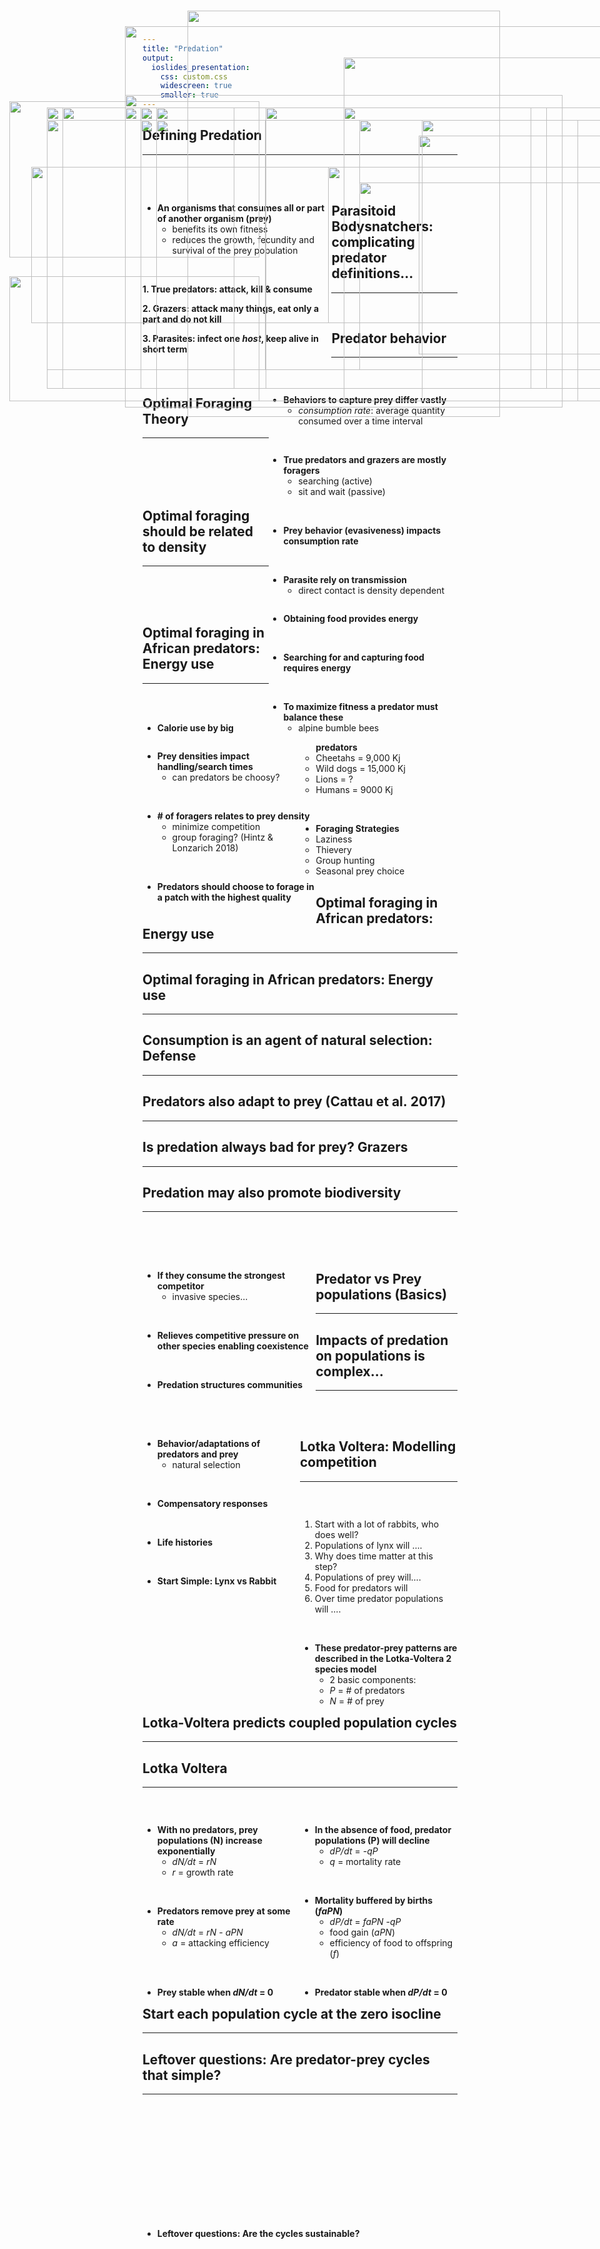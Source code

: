 ```yaml
---
title: "Predation"
output: 
  ioslides_presentation:
    css: custom.css
    widescreen: true
    smaller: true
---
```


## Defining Predation
<hr>
<br/>
<br/>

<div style="float: left; width: 60%;">

* **An organisms that consumes all or part of another organism (prey)**
    + benefits its own fitness
    + reduces the growth, fecundity and survival of the prey population

<br/>

**1. True predators: attack, kill & consume**

**2. Grazers: attack many things, eat only a part and do not kill**

**3. Parasites: infect one *host*, keep alive in short term**

</div>
 
<IMG STYLE="position:absolute; TOP:225px; LEFT:670px; WIDTH:400px; HEIGHT:350px" SRC="images/polarbear_eats.jpg">

## Parasitoid Bodysnatchers: complicating predator definitions...
<hr>
<br/>

<IMG STYLE="position:absolute; TOP:170px; LEFT:15px; WIDTH:400px; HEIGHT:250px" SRC="images/parasitoid1.jpg">

<IMG STYLE="position:absolute; TOP:450px; LEFT:15px; WIDTH:400px; HEIGHT:200px" SRC="images/parasitic-wasps.jpg">

<IMG STYLE="position:absolute; TOP:180px; LEFT:425px; WIDTH:650px; HEIGHT:450px" SRC="images/parasitoid_lifecyle.jpeg">

## Predator behavior
<hr>
<br/>

<div style="float: right; width: 60%;">

* **Behaviors to capture prey differ vastly**
    + *consumption rate*: average quantity consumed over a time interval

<br/>

* **True predators and grazers are mostly foragers**
    + searching (active)
    + sit and wait (passive)
    
<br/>

* **Prey behavior (evasiveness) impacts consumption rate**

<br/>

* **Parasite rely on transmission**
    + direct contact is density dependent

</div>

<IMG STYLE="position:absolute; TOP:200px; LEFT:75px; WIDTH:350px; HEIGHT:400px" SRC="images/glowworm.jpg">

## Optimal Foraging Theory
<hr>
<br/>
<br/>
<br/>
<br/>

<div style="float: right; width: 60%;">


* **Obtaining food provides energy**

<br/>

* **Searching for and capturing food requires energy**

<br/>

* **To maximize fitness a predator must balance these**
    + alpine bumble bees

</div>

<IMG STYLE="position:absolute; TOP:180px; LEFT:75px; WIDTH:300px; HEIGHT:450px" SRC="images/oft.jpg">

##

<IMG STYLE="position:absolute; TOP:50px; LEFT:200px; WIDTH:800px; HEIGHT:600px" SRC="images/oystercatcher.png">

## Optimal foraging should be related to density
<hr>
<br/>
<br/>
<br/>

<div style="float: left; width: 55%;">

* **Prey densities impact handling/search times**
    + can predators be choosy?
        
<br/>

* **# of foragers relates to prey density**
    + minimize competition
    + group foraging? (Hintz & Lonzarich 2018)

<br/>

* **Predators should choose to forage in a patch with the highest quality**
        
</div>

<IMG STYLE="position:absolute; TOP:200px; LEFT:675px; WIDTH:250px; HEIGHT:450px" SRC="images/coho.png">

## Optimal foraging in African predators: Energy use
<hr>
<br/>
<br/>

* **Calorie use by big predators**
    + Cheetahs = 9,000 Kj
    + Wild dogs = 15,000 Kj
    + Lions = ?
    + Humans = 9000 Kj

<br/>

* **Foraging Strategies**
    + Laziness
    + Thievery
    + Group hunting
    + Seasonal prey choice
    
    
<IMG STYLE="position:absolute; TOP:180px; LEFT:550px; WIDTH:300px; HEIGHT:450px" SRC="images/cheetahlazy.png">

## Optimal foraging in African predators: Energy use
<hr>

<IMG STYLE="position:absolute; TOP:180px; LEFT:225px; WIDTH:650px; HEIGHT:450px" SRC="images/africa_pred_age.png">

## Optimal foraging in African predators: Energy use
<hr>

<IMG STYLE="position:absolute; TOP:180px; LEFT:100px; WIDTH:900px; HEIGHT:450px" SRC="images/africa_prey_age.png">

## Consumption is an agent of natural selection: Defense
<hr>

<IMG STYLE="position:absolute; TOP:180px; LEFT:250px; WIDTH:600px; HEIGHT:450px" SRC="images/newt.jpg">

## 

<IMG STYLE="position:absolute; TOP:25px; LEFT:300px; WIDTH:500px; HEIGHT:650px" SRC="images/plant_defense.jpg">

## Predators also adapt to prey (Cattau et al. 2017)
<hr>

<IMG STYLE="position:absolute; TOP:160px; LEFT:200px; WIDTH:700px; HEIGHT:500px" SRC="images/kite_applesnail.jpg">

## Is predation always bad for prey? Grazers
<hr>

<IMG STYLE="position:absolute; TOP:200px; LEFT:225px; WIDTH:750px; HEIGHT:400px" SRC="images/plants_comp.png">

## Predation may also promote biodiversity
<hr>
<br/>
<br/>
<br/>

<div style="float: left; width: 55%;">

* **If they consume the strongest competitor**
    + invasive species...

<br/>

* **Relieves competitive pressure on other species enabling coexistence**

<br/>

* **Predation structures communities**

</div>

<IMG STYLE="position:absolute; TOP:200px; LEFT:575px; WIDTH:500px; HEIGHT:400px" SRC="images/predation_diversity.jpg">

<!-- ## Predation structures communities: Anoles lizards -->
<!-- <hr> -->

<!-- <IMG STYLE="position:absolute; TOP:180px; LEFT:225px; WIDTH:650px; HEIGHT:450px" SRC="images/anoles_predation.jpg"> -->

## Predator vs Prey populations (Basics)
<hr>

<IMG STYLE="position:absolute; TOP:200px; LEFT:250px; WIDTH:550px; HEIGHT:450px" SRC="images/carrying_capacity_predator.png">

## 

<IMG STYLE="position:absolute; TOP:50px; LEFT:200px; WIDTH:800px; HEIGHT:600px" SRC="images/parasite_host_pop.png">

## Impacts of predation on populations is complex...
<hr>
<br/>
<br/>

<div style="float: left; width: 50%;">

* **Behavior/adaptations of predators and prey**
  + natural selection

<br/>

* **Compensatory responses**

<br/>

* **Life histories**

<br/>

* **Start Simple: Lynx vs Rabbit**

</div>   
 
<IMG STYLE="position:absolute; TOP:275px; LEFT:525px; WIDTH:500px; HEIGHT:250px" SRC="images/lotka.png">

## Lotka Voltera: Modelling competition
<hr>
<br/>

<div style="float: left; width: 50%;">

1. Start with a lot of rabbits, who does well?
2. Populations of lynx will ....
3. Why does time matter at this step?
4. Populations of prey will....
5. Food for predators will 
6. Over time predator populations will ....

<br/>

* **These predator-prey patterns are described in the Lotka-Voltera 2 species model**
    + 2 basic components:
    + *P* = # of predators
    + *N* = # of prey

</div>

<IMG STYLE="position:absolute; TOP:300px; LEFT:575px; WIDTH:450px; HEIGHT:225px" SRC="images/lynxrabbit.jpg">

## Lotka-Voltera predicts coupled population cycles
<hr>

<IMG STYLE="position:absolute; TOP:180px; LEFT:225px; WIDTH:650px; HEIGHT:450px" SRC="images/foxhare.jpeg">

## Lotka Voltera
<hr>
<br/>

<div style="float: left; width: 50%;">

* **With no predators, prey populations (N) increase exponentially**
    + *dN/dt* = *rN* 
    + *r* = growth rate

<br/>

* **Predators remove prey at some rate**
    + *dN/dt* = *rN - aPN*
    + *a* = attacking efficiency
    

<br/>
<br/>

* **Prey stable when *dN/dt* = 0**

 </div>  


<div style="float: right; width: 50%;">

* **In the absence of food, predator populations (P) will decline**
    + *dP/dt* = *-qP*
    + *q* = mortality rate

<br/>

* **Mortality buffered by births (*faPN*)**
    + *dP/dt* = *faPN -qP*
    + food gain (*aPN*)
    + efficiency of food to offspring (*f*)

<br/>

* **Predator stable when *dP/dt* = 0**

 </div>

## Start each population cycle at the zero isocline
<hr>

<IMG STYLE="position:absolute; TOP:275px; LEFT:50px; WIDTH:1000px; HEIGHT:250px" SRC="images/predatorpreyisoclintes2.png">

<!-- ## Leftover questions: What does the prey eat? -->
<!-- <hr> -->

<!-- <IMG STYLE="position:absolute; TOP:170px; LEFT:200px; WIDTH:650px; HEIGHT:450px" SRC="images/rabbit.png"> -->

## Leftover questions: Are predator-prey cycles that simple?
<hr>

<IMG STYLE="position:absolute; TOP:180px; LEFT:200px; WIDTH:650px; HEIGHT:450px" SRC="images/lynx.png">

## 
<br/>
<br/>
<br/>
<br/>
<br/>
<br/>
<br/>
<br/>
<br/>
<br/>

* **Leftover questions: Are the cycles sustainable?**


<IMG STYLE="position:absolute; TOP:100px; LEFT:550px; WIDTH:450px; HEIGHT:550px" SRC="images/maintain_cycle.jpg">
